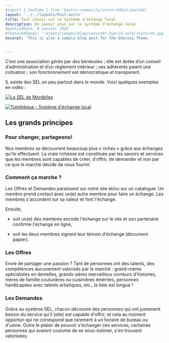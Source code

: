 ```yaml
---
#import { YouTube } from '@astro-community/astro-embed-youtube'
layout: '../../layouts/Post.astro'
title: Tout savoir sur le Système d'échange local
description: En savoir plus sur le système d'échange local
#publishDate: 8 Janvier 2023
#featuredImage: '/assets/images/blog/consider-hybrid-work/featured.jpg'
excerpt: 'This is also a sample blog post for the Odyssey Theme.'


---
```


<p>C’est une association gérée par des bénévoles ; elle est dotée d’un conseil d’administration et d’un règlement intérieur ; ses adhérents paient une cotisation ; son fonctionnement est démocratique et transparent.</p>

<p>IL existe des SEL un peu partout dans le monde. Voici quelques exemples en vidéo :</p>

[![Le SEL de Mordelles](https://img.youtube.com/vi/89OV8Io8ZVY/0.jpg)](https://www.youtube.com/watch?v=89OV8Io8ZVY "Le SEL de Mordelles")

[![Tutothèque - Système d'échange local](https://img.youtube.com/vi/dw-E5S80GdQ/0.jpg)](https://www.youtube.com/watch?v=dw-E5S80GdQ "Tutothèque - Système d'échange local")


## Les grands principes

### Pour changer, partageons!

Nos membres se découvrent beaucoup plus « riches » grâce aux échanges qu'ils effectuent. La vraie richesse est constituée par les savoirs et services que les membres sont capables de créer, d'offrir, de demander et non par ce que le marché décide de nous fournir.

### Comment ça marche ?

Les Offres et Demandes paraissent sur notre site et/ou sur un catalogue. Un membre prend contact avec un(e) autre membre pour faire un échange. Les membres s'accordent sur sa valeur et font l'échange.

Ensuite,

- soit un(e) des membres encode l'échange sur le site et son partenaire confirme l'échange en ligne,

- soit les deux membres signent leur témoin d'échange (document papier). 

### Les Offres

Envie de partager une passion&nbsp;? Tant de personnes ont des talents, des compétences aucunement valorisés par le marché : grand-mères spécialistes en dentelles, grands-pères merveilleux conteurs d'histoires, mères de famille couturières ou cuisinières émérites, personnes handicapées avec talents artistiques, etc., la liste est longue !

### Les Demandes

Grâce au système SEL, chacun découvre des personnes qui ont justement besoin du service qu'il (elle) est capable d'offrir, et cela au moment opportun qui ne correspond que rarement à un horaire de bureau ou d'usine. Outre le plaisir de pouvoir s'échanger ces services, certaines personnes qui avaient coutume de se sous-estimer, s'en trouvent valorisées.






